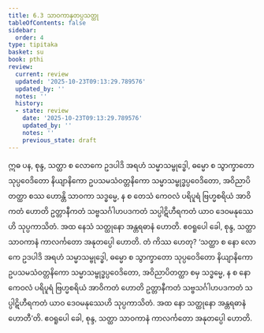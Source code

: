 ```yaml
---
title: 6.3 သာဝကာနုတပ္ပသတ္ထု
tableOfContents: false
sidebar:
  order: 4
type: tipitaka
basket: su
book: pthi
review:
  current: review
  updated: '2025-10-23T09:13:29.789576'
  updated_by: ''
  notes: ''
  history:
  - state: review
    date: '2025-10-23T09:13:29.789576'
    updated_by: ''
    notes: ''
    previous_state: draft
---
```



<ReviewStatus review={frontmatter.review} showDetails={true} />

<HypothesisAnnotation frontmatter={frontmatter} />

<DynamicBreadcrumb />

<Division number="170" book="pthi" e="ch" v="8" p="100">

<Paragraph number="343" book="pthi">
ဣဓ ပန, စုန္ဒ, သတ္ထာ စ လောကေ ဥဒပါဒိ အရဟံ သမ္မာသမ္ဗုဒ္ဓေါ, ဓမ္မော စ သွာက္ခာတော သုပ္ပဝေဒိတော နိယျာနိကော ဥပသမသံဝတ္တနိကော သမ္မာသမ္ဗုဒ္ဓပ္ပဝေဒိတော, အဝိညာပိတတ္ထာ စဿ ဟောန္တိ သာဝကာ သဒ္ဓမ္မေ, န စ တေသံ ကေဝလံ ပရိပူရံ ဗြဟ္မစရိယံ အာဝိကတံ ဟောတိ ဥတ္တာနီကတံ သဗ္ဗသင်္ဂါဟပဒကတံ သပ္ပါဋိဟီရကတံ ယာဝ ဒေဝမနုဿေဟိ သုပ္ပကာသိတံ. အထ နေသံ သတ္ထုနော အန္တရဓာနံ ဟောတိ. ဧဝရူပေါ ခေါ, စုန္ဒ, သတ္ထာ သာဝကာနံ ကာလင်္ကတော အနုတပ္ပေါ ဟောတိ. တံ ကိဿ ဟေတု? ‘သတ္ထာ စ နော လောကေ ဥဒပါဒိ အရဟံ သမ္မာသမ္ဗုဒ္ဓေါ, ဓမ္မော စ သွာက္ခာတော သုပ္ပဝေဒိတော နိယျာနိကော ဥပသမသံဝတ္တနိကော သမ္မာသမ္ဗုဒ္ဓပ္ပဝေဒိတော, အဝိညာပိတတ္ထာ စမှ သဒ္ဓမ္မေ, န စ နော ကေဝလံ ပရိပူရံ ဗြဟ္မစရိယံ အာဝိကတံ ဟောတိ ဥတ္တာနီကတံ သဗ္ဗသင်္ဂါဟပဒကတံ သပ္ပါဋိဟီရကတံ ယာဝ ဒေဝမနုဿေဟိ သုပ္ပကာသိတံ. အထ နော သတ္ထုနော အန္တရဓာနံ ဟောတီ’တိ. ဧဝရူပေါ ခေါ, စုန္ဒ, သတ္ထာ သာဝကာနံ ကာလင်္ကတော အနုတပ္ပေါ ဟောတိ.
</Paragraph>
</Division>
